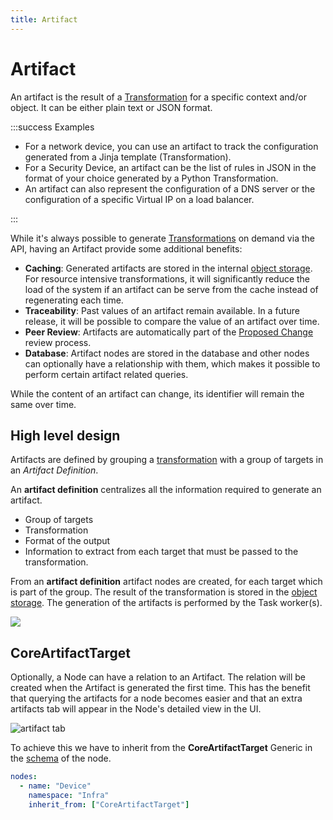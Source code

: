 ```yaml
---
title: Artifact
---
```


# Artifact

An artifact is the result of a [Transformation](./transformation.mdx) for a specific context and/or object. It can be either plain text or JSON format.

:::success Examples

- For a network device, you can use an artifact to track the configuration generated from a Jinja template (Transformation).
- For a Security Device, an artifact can be the list of rules in JSON in the format of your choice generated by a Python Transformation.
- An artifact can also represent the configuration of a DNS server or the configuration of a specific Virtual IP on a load balancer.

:::

While it's always possible to generate [Transformations](./transformation.mdx) on demand via the API, having an Artifact provide some additional benefits:

- **Caching**: Generated artifacts are stored in the internal [object storage](./object-storage.mdx). For resource intensive transformations, it will significantly reduce the load of the system if an artifact can be serve from the cache instead of regenerating each time.
- **Traceability**: Past values of an artifact remain available. In a future release, it will be possible to compare the value of an artifact over time.
- **Peer Review**: Artifacts are automatically part of the [Proposed Change](./proposed-change.mdx) review process.
- **Database**: Artifact nodes are stored in the database and other nodes can optionally have a relationship with them, which makes it possible to perform certain artifact related queries.

While the content of an artifact can change, its identifier will remain the same over time.

## High level design

Artifacts are defined by grouping a [transformation](./transformation.mdx) with a group of targets in an *Artifact Definition*.

An **artifact definition** centralizes all the information required to generate an artifact.

- Group of targets
- Transformation
- Format of the output
- Information to extract from each target that must be passed to the transformation.

From an **artifact definition** artifact nodes are created, for each target which is part of the group. The result of the transformation is stored in the [object storage](./object-storage.mdx). The generation of the artifacts is performed by the Task worker(s).

![](../media/topics/artifact/architecture.excalidraw.svg)

## CoreArtifactTarget

Optionally, a Node can have a relation to an Artifact. The relation will be created when the Artifact is generated the first time. This has the benefit that querying the artifacts for a node becomes easier and that an extra artifacts tab will appear in the Node's detailed view in the UI.

![artifact tab](../media/topics/artifact/node_detail_view_artifact_tab.png)

To achieve this we have to inherit from the **CoreArtifactTarget** Generic in the [schema](./schema.mdx) of the node.

```yaml
nodes:
  - name: "Device"
    namespace: "Infra"
    inherit_from: ["CoreArtifactTarget"]
```

